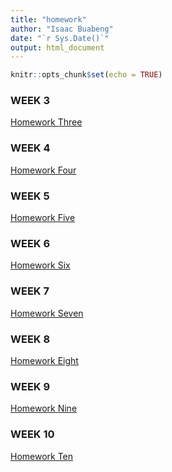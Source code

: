 ```yaml
---
title: "homework"
author: "Isaac Buabeng"
date: "`r Sys.Date()`"
output: html_document
---
```


```r
knitr::opts_chunk$set(echo = TRUE)
```


### WEEK 3
[Homework Three](homework_three.html)

### WEEK 4
[Homework Four](homework_four.html)

### WEEK 5
[Homework Five](homework_five.html)

### WEEK 6
[Homework Six](homework_six.html)

### WEEK 7
[Homework Seven](homework_seven.html)

### WEEK 8 
[Homework Eight](homework_eight.html)

### WEEK 9
[Homework Nine]("C:\Users\User\Documents\compbioproj\BuabengBIO381\birds_project.zip")

### WEEK 10
[Homework Ten](homework_ten.html)

